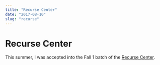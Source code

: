 ```yaml
---
title: "Recurse Center"
date: "2017-08-10"
slug: "recurse"
---
```


# Recurse Center

This summer, I was accepted into the Fall 1 batch of the [Recurse Center](http://recurse.com).
